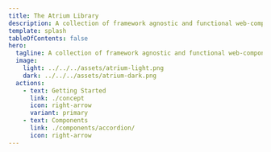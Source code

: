 ```yaml
---
title: The Atrium Library
description: A collection of framework agnostic and functional web-components and templates for building Websites.
template: splash
tableOfContents: false
hero:
  tagline: A collection of framework agnostic and functional web-components and templates for building Websites.
  image:
    light: ../../../assets/atrium-light.png
    dark: ../../../assets/atrium-dark.png
  actions:
    - text: Getting Started
      link: ./concept
      icon: right-arrow
      variant: primary
    - text: Components
      link: ./components/accordion/
      icon: right-arrow
---
```



<div class="not-content min-h-[700px]">
  <Browser client:only="vue" />
</div>

<div class="py-20">
  <CardGrid>
    <LinkCard
      title="@sv/components"
      description="This package contains all component templates and the cli for use."
      href="/atrium/packages/components/"
    />
    <LinkCard
      title="@sv/elements"
      description="A library of reusable and high quality custom-elements."
      href="/atrium/packages/elements/"
    />
    <LinkCard
      title="@sv/codestyle"
      description="Codestyle and configuration for all projects."
      href="/atrium/packages/codestyle/"
    />
  </CardGrid>
</div>

<Projects />
